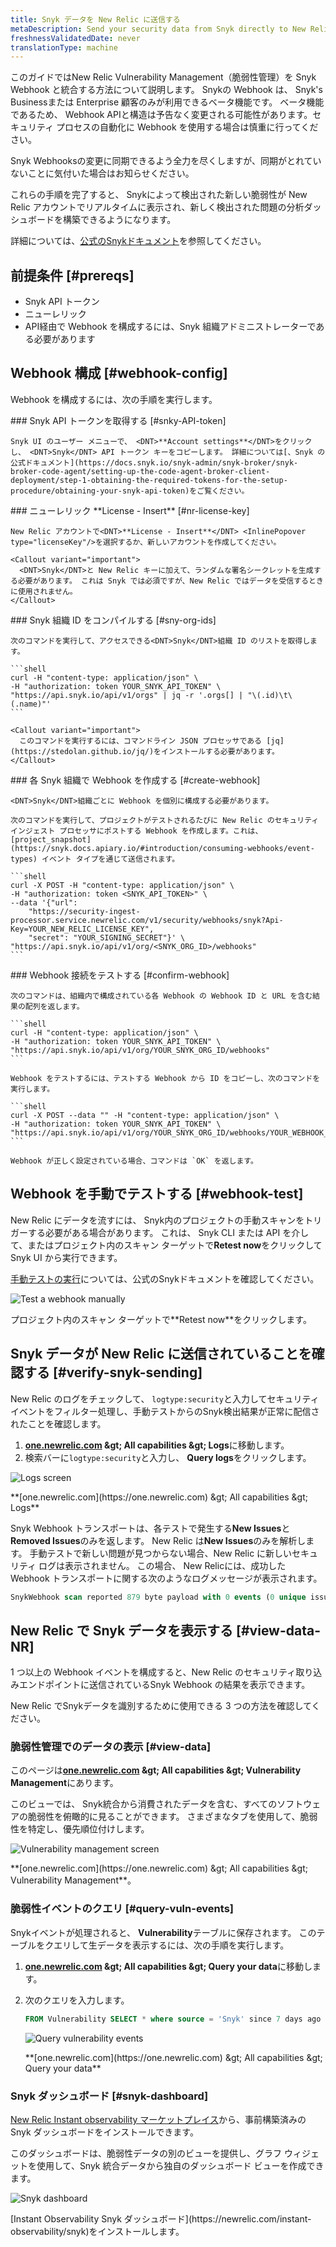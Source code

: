```yaml
---
title: Snyk データを New Relic に送信する
metaDescription: Send your security data from Snyk directly to New Relic.
freshnessValidatedDate: never
translationType: machine
---
```


このガイドではNew Relic Vulnerability Management（脆弱性管理）を <DNT>Snyk</DNT> Webhook と統合する方法について説明します。 <DNT>Snyk</DNT>の Webhook は、 <DNT>Snyk's Business</DNT>または Enterprise 顧客のみが利用できるベータ機能です。 ベータ機能であるため、 <DNT>Webhook API</DNT>と構造は予告なく変更される可能性があります。セキュリティ プロセスの自動化に Webhook を使用する場合は慎重に行ってください。

<DNT>Snyk Webhooks</DNT>の変更に同期できるよう全力を尽くしますが、同期がとれていないことに気付いた場合はお知らせください。

これらの手順を完了すると、 <DNT>Snyk</DNT>によって検出された新しい脆弱性が New Relic アカウントでリアルタイムに表示され、新しく検出された問題の分析ダッシュボードを構築できるようになります。

詳細については、[公式の<DNT>Snyk</DNT>ドキュメント](https://snyk.docs.apiary.io/#reference/webhooks)を参照してください。

## 前提条件 [#prereqs]

* <DNT>Snyk</DNT> API トークン
* ニューレリック<InlinePopover type="licenseKey"/>
* API経由で Webhook を構成するには、<DNT>Snyk</DNT> 組織アドミニストレーターである必要があります

## Webhook 構成 [#webhook-config]

Webhook を構成するには、次の手順を実行します。

<Steps>
  <Step>
    ### Snyk API トークンを取得する [#snky-API-token]

    Snyk UI のユーザー メニューで、 <DNT>**Account settings**</DNT>をクリックし、 <DNT>Snyk</DNT> API トークン キーをコピーします。 詳細については[、Snyk の公式ドキュメント](https://docs.snyk.io/snyk-admin/snyk-broker/snyk-broker-code-agent/setting-up-the-code-agent-broker-client-deployment/step-1-obtaining-the-required-tokens-for-the-setup-procedure/obtaining-your-snyk-api-token)をご覧ください。
  </Step>

  <Step>
    ### ニューレリック <DNT>**License - Insert**</DNT> [#nr-license-key]

    New Relic アカウントで<DNT>**License - Insert**</DNT> <InlinePopover type="licenseKey"/>を選択するか、新しいアカウントを作成してください。

    <Callout variant="important">
      <DNT>Snyk</DNT>と New Relic キーに加えて、ランダムな署名シークレットを生成する必要があります。 これは Snyk では必須ですが、New Relic ではデータを受信するときに使用されません。
    </Callout>
  </Step>

  <Step>
    ### Snyk 組織 ID をコンパイルする [#sny-org-ids]

    次のコマンドを実行して、アクセスできる<DNT>Snyk</DNT>組織 ID のリストを取得します。

    ```shell
    curl -H "content-type: application/json" \
    -H "authorization: token YOUR_SNYK_API_TOKEN" \
    "https://api.snyk.io/api/v1/orgs" | jq -r '.orgs[] | "\(.id)\t\(.name)"'
    ```

    <Callout variant="important">
      このコマンドを実行するには、コマンドライン JSON プロセッサである [jq](https://stedolan.github.io/jq/)をインストールする必要があります。
    </Callout>
  </Step>

  <Step>
    ### 各 Snyk 組織で Webhook を作成する [#create-webhook]

    <DNT>Snyk</DNT>組織ごとに Webhook を個別に構成する必要があります。

    次のコマンドを実行して、プロジェクトがテストされるたびに New Relic のセキュリティ インジェスト プロセッサにポストする Webhook を作成します。これは、 [project_snapshot](https://snyk.docs.apiary.io/#introduction/consuming-webhooks/event-types) イベント タイプを通じて送信されます。

    ```shell
    curl -X POST -H "content-type: application/json" \
    -H "authorization: token <SNYK_API_TOKEN>" \
    --data '{"url": 
        "https://security-ingest-processor.service.newrelic.com/v1/security/webhooks/snyk?Api-Key=YOUR_NEW_RELIC_LICENSE_KEY",
        "secret": "YOUR_SIGNING_SECRET"}' \
    "https://api.snyk.io/api/v1/org/<SNYK_ORG_ID>/webhooks"
    ```
  </Step>

  <Step>
    ### Webhook 接続をテストする [#confirm-webhook]

    次のコマンドは、組織内で構成されている各 Webhook の Webhook ID と URL を含む結果の配列を返します。

    ```shell
    curl -H "content-type: application/json" \
    -H "authorization: token YOUR_SNYK_API_TOKEN" \
    "https://api.snyk.io/api/v1/org/YOUR_SNYK_ORG_ID/webhooks"
    ```

    Webhook をテストするには、テストする Webhook から ID をコピーし、次のコマンドを実行します。

    ```shell
    curl -X POST --data "" -H "content-type: application/json" \
    -H "authorization: token YOUR_SNYK_API_TOKEN" \
    "https://api.snyk.io/api/v1/org/YOUR_SNYK_ORG_ID/webhooks/YOUR_WEBHOOK_ID/ping"
    ```

    Webhook が正しく設定されている場合、コマンドは `OK` を返します。
  </Step>
</Steps>

## Webhook を手動でテストする [#webhook-test]

New Relic にデータを流すには、 <DNT>Snyk</DNT>内のプロジェクトの手動スキャンをトリガーする必要がある場合があります。 これは、 <DNT>Snyk</DNT> CLI または API を介して、またはプロジェクト内のスキャン ターゲットで<DNT>**Retest now**</DNT>をクリックして<DNT>Snyk</DNT> UI から実行できます。

[手動テストの実行](https://docs.snyk.io/getting-started/running-tests#run-tests-manually)については、公式の<DNT>Snyk</DNT>ドキュメントを確認してください。

<img
  title="Test a webhook manually"
  alt="Test a webhook manually"
  src="/images/vulnerability-management_screenshot-crop_test-webhook.webp"
/>

<figcaption>
  プロジェクト内のスキャン ターゲットで<DNT>**Retest now**</DNT>をクリックします。
</figcaption>

## Snyk データが New Relic に送信されていることを確認する [#verify-snyk-sending]

New Relic のログをチェックして、 `logtype:security`と入力してセキュリティ イベントをフィルター処理し、手動テストからの<DNT>Snyk</DNT>検出結果が正常に配信されたことを確認します。

1. <DNT>**[one.newrelic.com](https://one.newrelic.com) &amp;gt; All capabilities &amp;gt; Logs**</DNT>に移動します。
2. 検索バーに`logtype:security`と入力し、 <DNT>**Query logs**</DNT>をクリックします。

<img
  title="Logs screen"
  alt="Logs screen"
  src="/images/vulnerability-management_screenshot-crop_verify-snyk-data.webp"
/>

<figcaption>
  <DNT>
    **[one.newrelic.com](https://one.newrelic.com) &amp;gt; All capabilities &amp;gt; Logs**
  </DNT>
</figcaption>

Snyk Webhook トランスポートは、各テストで発生する<DNT>**New Issues**</DNT>と<DNT>**Removed Issues**</DNT>のみを返します。 New Relic は<DNT>**New Issues**</DNT>のみを解析します。 手動テストで新しい問題が見つからない場合、New Relic に新しいセキュリティ ログは表示されません。 この場合、 New Relicには、成功した Webhook トランスポートに関する次のようなログメッセージが表示されます。

```sql
SnykWebhook scan reported 879 byte payload with 0 events (0 unique issue ids) from '' errors=no
```

## New Relic で Snyk データを表示する [#view-data-NR]

1 つ以上の Webhook イベントを構成すると、New Relic のセキュリティ取り込みエンドポイントに送信されている<DNT>Snyk</DNT> Webhook の結果を表示できます。

New Relic で<DNT>Snyk</DNT>データを識別するために使用できる 3 つの方法を確認してください。

### 脆弱性管理でのデータの表示 [#view-data]

このページは<DNT>**[one.newrelic.com](https://one.newrelic.com) &amp;gt; All capabilities &amp;gt; Vulnerability Management**</DNT>にあります。

このビューでは、 <DNT>Snyk</DNT>統合から消費されたデータを含む、すべてのソフトウェアの脆弱性を俯瞰的に見ることができます。 さまざまなタブを使用して、脆弱性を特定し、優先順位付けします。

<img
  title="Vulnerability management screen"
  alt="Vulnerability management screen"
  src="/images/accounts_screenshot-full_vm-landing.webp"
/>

<figcaption>
  <DNT>**[one.newrelic.com](https://one.newrelic.com) &amp;gt; All capabilities &amp;gt; Vulnerability Management**</DNT>。
</figcaption>

### 脆弱性イベントのクエリ [#query-vuln-events]

<DNT>Snyk</DNT>イベントが処理されると、 <DNT>**Vulnerability**</DNT>テーブルに保存されます。 このテーブルをクエリして生データを表示するには、次の手順を実行します。

1. <DNT>**[one.newrelic.com](https://one.newrelic.com) &amp;gt; All capabilities &amp;gt; Query your data**</DNT>に移動します。

2. 次のクエリを入力します。

   ```sql
   FROM Vulnerability SELECT * where source = 'Snyk' since 7 days ago
   ```

   <img
     title="Query vulnerability events"
     alt="Query vulnerability events"
     src="/images/vulnerability-management_screenshot-full_query-vuln-events.webp"
   />

   <figcaption>
     <DNT>
       **[one.newrelic.com](https://one.newrelic.com) &amp;gt; All capabilities &amp;gt; Query your data**
     </DNT>
   </figcaption>

### Snyk ダッシュボード [#snyk-dashboard]

[New Relic Instant observability マーケットプレイス](https://newrelic.com/instant-observability/snyk)から、事前構築済みの <DNT>Snyk</DNT> ダッシュボードをインストールできます。

このダッシュボードは、脆弱性データの別のビューを提供し、グラフ ウィジェットを使用して、Snyk 統合データから独自のダッシュボード ビューを作成できます。

<img
  title="Snyk dashboard"
  alt="Snyk dashboard"
  src="/images/vm_screenshot-full_snyk-dashboard.webp"
/>

<figcaption>
  [Instant Observability Snyk ダッシュボード](https://newrelic.com/instant-observability/snyk)をインストールします。
</figcaption>
